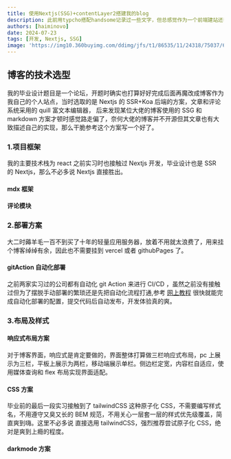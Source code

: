 ```yaml
---
title: 使用Nextjs(SSG)+contentLayer2搭建我的blog
description: 此前用typcho搭配handsome记录过一些文字，但总感觉作为一个前端建站还套模版感觉有点羞愧。本来在做毕业设计时也打算做一个长期运行的站点也因为期间几段实习的辗转与就业的原因草草收场。近几周正好没什么工作安排，于是趁这个机会搓个博客。
authors: [haiminovo]
date: 2024-07-23
tags: [开发, Nextjs, SSG]
image: 'https://img10.360buyimg.com/ddimg/jfs/t1/86535/11/24318/75037/622032a8E4f94d4ae/89703ccc122cf4e0.jpg.webp'
---
```


## 博客的技术选型

我的毕业设计题目是一个论坛，开题时确实也打算好好完成后面再魔改成博客作为我自己的个人站点，当时选取的是 Nextjs 的 SSR+Koa 后端的方案，文章和评论系统采用的 quill 富文本编辑器，
后来发现某位大佬的博客使用的 SSG 和 markdown 方案才顿时感觉路走偏了，奈何大佬的博客并不开源但其文章也有大致描述自己的实现，那么干脆参考这个方案写一个好了。

### 1.项目框架

我的主要技术栈为 react 之前实习时也接触过 Nextjs 开发，毕业设计也是 SSR 的 Nextjs，那么不必多说 Nextjs 直接胜出。

#### mdx 框架

#### 评论模块

### 2.部署方案

大二时薅羊毛一百不到买了十年的轻量应用服务器，放着不用就太浪费了，用来挂个博客绰绰有余，因此也不需要挂到 vercel 或者 githubPages 了。

#### gitAction 自动化部署

之前两家实习过的公司都有自动化 git Action 来进行 CI/CD ，虽然之前没有接触过但为了摆脱手动部署的繁琐还是先把自动化流程打通,参考
[网上教程](https://blog.csdn.net/qq_45634593/article/details/135376877?utm_medium=distribute.pc_relevant.none-task-blog-2~default~baidujs_baidulandingword~default-0-135376877-blog-121345434.235^v43^pc_blog_bottom_relevance_base2&spm=1001.2101.3001.4242.1&utm_relevant_index=3)
很快就能完成自动化部署的配置，提交代码后自动发布，开发体验真的爽。

### 3.布局及样式

#### 响应式布局方案

对于博客界面，响应式是肯定要做的，界面整体打算做三栏响应式布局，pc 上展示为三栏，平板上展示为两栏，移动端展示单栏。侧边栏定宽，内容栏自适应，使用媒体查询和 flex 布局实现界面适配。

#### CSS 方案

毕业前的最后一段实习接触到了 tailwindCSS 这种原子化 CSS，不需要编写样式名，不用遵守又臭又长的 BEM 规范，不用关心一层套一层的样式优先级覆盖，简直爽到嗨。这里不必多说
直接选用 tailwindCSS，强烈推荐尝试原子化 CSS，绝对是爽到上瘾的程度。

#### darkmode 方案
